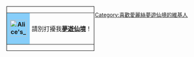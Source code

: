 <div style="float: left; border:solid black 1px; margin: 2px;">
{| cellspacing="0" style="width: 238px; background: lightyellow;"
| style="width: 45px; height: 45px; background: lightskyblue; text-align: center; font-size: {{{5|{{{id-s|14}}}}}}pt; color: {{{id-fc|black}}};" | '''[[File:Alice's Adventures in Wonderland - Carroll, Robinson - S119 - 'What day of the month is it' he said, turning to Alice.jpg|45px]]'''
| style="font-size: {{{info-s|10}}}pt; padding: 4pt; line-height: 1.25em; color: {{{info-fc|black}}};" | 請別打擾我'''[[愛麗絲夢遊仙境|夢遊仙境]]'''！
|}</div>
[[Category:喜歡愛麗絲夢遊仙境的維基人]]